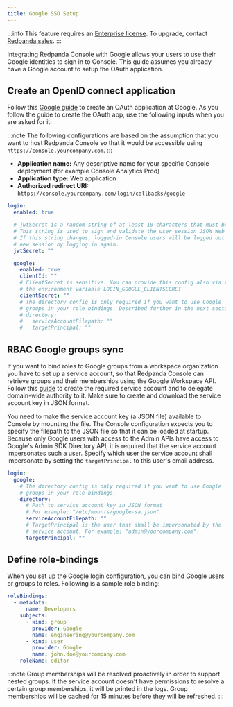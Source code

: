 ```yaml
---
title: Google SSO Setup
---
```


<head>
    <meta name="title" content="Google SSO Authentication in Redpanda Console | Redpanda Docs"/>
    <meta name="description" content="Configure authentication with external identity providers such as Google, GitHub or Okta in Redpanda Console."/>
</head>

:::info
This feature requires an [Enterprise license](../../../../introduction/licenses). To upgrade, contact [Redpanda sales](https://redpanda.com/try-redpanda?section=enterprise-cloud).
:::

Integrating Redpanda Console with Google allows your users to use their Google identities to sign in to Console.
This guide assumes you already have a Google account to setup the OAuth application.

## Create an OpenID connect application

Follow this [Google guide](https://developers.google.com/identity/protocols/oauth2/openid-connect#appsetup) to create
an OAuth application at Google. As you follow the guide to create the OAuth app, use the following inputs
when you are asked for it:

:::note
The following configurations are based on the assumption that you want to host Redpanda Console so that it would be accessible using
`https://console.yourcompany.com`.
:::

- **Application name:** Any descriptive name for your specific Console deployment (for example Console Analytics Prod)
- **Application type:** Web application
- **Authorized redirect URI:** `https://console.yourcompany.com/login/callbacks/google`

```yaml
login:
  enabled: true

  # jwtSecret is a random string of at least 10 characters that must be the same for all Console instances.
  # This string is used to sign and validate the user session JSON Web Tokens (JWT).
  # If this string changes, logged-in Console users will be logged out and will have to initiate a
  # new session by logging in again.
  jwtSecret: ""

  google:
    enabled: true
    clientId: ""
    # ClientSecret is sensitive. You can provide this config also via the
    # the environment variable LOGIN_GOOGLE_CLIENTSECRET
    clientSecret: ""
    # The directory config is only required if you want to use Google
    # groups in your role bindings. Described further in the next section.
    # directory:
    #   serviceAccountFilepath: ""
    #   targetPrincipal: ""
```

## RBAC Google groups sync

If you want to bind roles to Google groups from a workspace organization you have to set up a service account, so that Redpanda Console can retrieve groups
and their memberships using the Google Workspace API. Follow this [guide](https://developers.google.com/admin-sdk/directory/v1/guides/delegation) 
to create the required service account and to delegate domain-wide authority to it. Make sure to create and download the service account key in JSON
format.

You need to make the service account key (a JSON file) available to Console by mounting the file. The Console configuration expects you to specify
the filepath to the JSON file so that it can be loaded at startup. Because only Google users with access to the Admin APIs have access to Google's
Admin SDK Directory API, it is required that the service account impersonates such a user. Specify which user the service account shall impersonate
by setting the `targetPrincipal` to this user's email address.

```yaml
login:
  google:
    # The directory config is only required if you want to use Google
    # groups in your role bindings.
    directory:
      # Path to service account key in JSON format
      # For example: "/etc/mounts/google-sa.json"
      serviceAccountFilepath: ""
      # TargetPrincipal is the user that shall be impersonated by the
      # service account. For example: "admin@yourcompany.com".
      targetPrincipal: ""
```

## Define role-bindings

When you set up the Google login configuration, you can bind Google users or groups to roles. Following is a sample
role binding:

```yaml
roleBindings:
  - metadata:
      name: Developers
    subjects:
      - kind: group
        provider: Google
        name: engineering@yourcompany.com
      - kind: user
        provider: Google
        name: john.doe@yourcompany.com
    roleName: editor
```

:::note
Group memberships will be resolved proactively in order to support nested groups. If the service account doesn't have permissions
to resolve a certain group memberships, it will be printed in the logs. Group memberships will be cached for 15 minutes before
they will be refreshed.
:::
